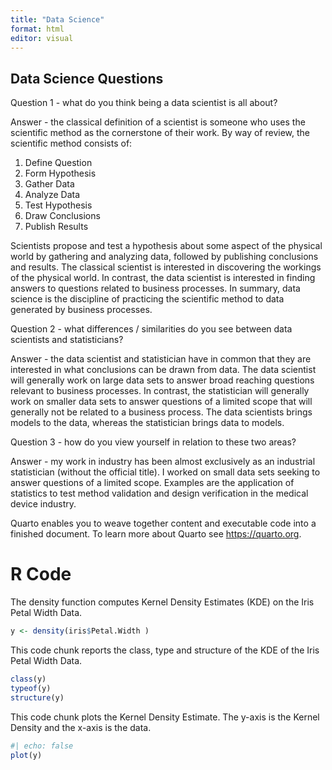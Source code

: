 ```yaml
---
title: "Data Science"
format: html
editor: visual
---
```


## Data Science Questions

Question 1 - what do you think being a data scientist is all about?

Answer - the classical definition of a scientist is someone who uses the scientific method as the cornerstone of their work. By way of review, the scientific method consists of:

1.  Define Question
2.  Form Hypothesis
3.  Gather Data
4.  Analyze Data
5.  Test Hypothesis
6.  Draw Conclusions
7.  Publish Results

Scientists propose and test a hypothesis about some aspect of the physical world by gathering and analyzing data, followed by publishing conclusions and results. The classical scientist is interested in discovering the workings of the physical world. In contrast, the data scientist is interested in finding answers to questions related to business processes. In summary, data science is the discipline of practicing the scientific method to data generated by business processes.

Question 2 - what differences / similarities do you see between data scientists and statisticians?

Answer - the data scientist and statistician have in common that they are interested in what conclusions can be drawn from data. The data scientist will generally work on large data sets to answer broad reaching questions relevant to business processes. In contrast, the statistician will generally work on smaller data sets to answer questions of a limited scope that will generally not be related to a business process. The data scientists brings models to the data, whereas the statistician brings data to models.

Question 3 - how do you view yourself in relation to these two areas?

Answer - my work in industry has been almost exclusively as an industrial statistician (without the official title). I worked on small data sets seeking to answer questions of a limited scope. Examples are the application of statistics to test method validation and design verification in the medical device industry.

Quarto enables you to weave together content and executable code into a finished document. To learn more about Quarto see <https://quarto.org>.

# R Code

The density function computes Kernel Density Estimates (KDE) on the Iris Petal Width Data.
```r

y <- density(iris$Petal.Width )

```


This code chunk reports the class, type and structure of the KDE of the Iris Petal Width Data.
```r

class(y)
typeof(y)
structure(y)

```

This code chunk plots the Kernel Density Estimate. The y-axis is the Kernel Density and the x-axis is the data.
```r

#| echo: false
plot(y)

```


